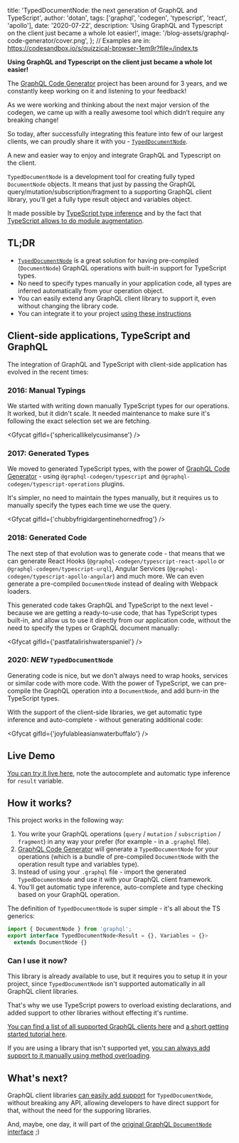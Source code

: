 
  title: 'TypedDocumentNode: the next generation of GraphQL and TypeScript',
  author: 'dotan',
  tags: ['graphql', 'codegen', 'typescript', 'react', 'apollo'],
  date: '2020-07-22',
  description:
    'Using GraphQL and Typescript on the client just became a whole lot easier!',
  image: '/blog-assets/graphql-code-generator/cover.png',
};
// Examples are in: https://codesandbox.io/s/quizzical-browser-1em9r?file=/index.ts


**Using GraphQL and Typescript on the client just became a whole lot easier!**

The [GraphQL Code Generator](https://graphql-code-generator.com/) project has been around for 3 years, and we constantly keep working on it and listening to your feedback!

As we were working and thinking about the next major version of the codegen, we came up with a really awesome tool which didn’t require any breaking change!

So today, after successfully integrating this feature into few of our largest clients, we can proudly share it with you - [`TypedDocumentNode`](https://github.com/dotansimha/graphql-typed-document-node).

A new and easier way to enjoy and integrate GraphQL and Typescript on the client.

`TypedDocumentNode` is a development tool for creating fully typed `DocumentNode` objects. It means that just by passing the GraphQL query/mutation/subscription/fragment to a supporting GraphQL client library, you'll get a fully type result object and variables object.

It made possible by [TypeScript type inference](https://www.typescriptlang.org/docs/handbook/type-inference.html) and by the fact that [TypeScript allows to do module augmentation](https://www.typescriptlang.org/docs/handbook/declaration-merging.html).

## TL;DR

- [`TypedDocumentNode`](https://github.com/dotansimha/graphql-typed-document-node) is a great solution for having pre-compiled (`DocumentNode`) GraphQL operations with built-in support for TypeScript types.
- No need to specify types manually in your application code, all types are inferred automatically from your operation object.
- You can easily extend any GraphQL client library to support it, even without changing the library code.
- You can integrate it to your project [using these instructions](https://github.com/dotansimha/graphql-typed-document-node#how-to-use)

## Client-side applications, TypeScript and GraphQL

The integration of GraphQL and TypeScript with client-side application has evolved in the recent times:

### 2016: Manual Typings

We started with writing down manually TypeScript types for our operations. It worked, but it didn't scale. It needed maintenance to make sure it's following the exact selection set we are fetching.

<Gfycat gifId={'sphericallikelycusimanse'} />

### 2017: Generated Types

We moved to generated TypeScript types, with the power of [GraphQL Code Generator](https://graphql-code-generator.com/) - using `@graphql-codegen/typescript` and `@graphql-codegen/typescript-operations` plugins.

It's simpler, no need to maintain the types manually, but it requires us to manually specify the types each time we use the query.

<Gfycat gifId={'chubbyfrigidargentinehornedfrog'} />

### 2018: Generated Code

The next step of that evolution was to generate code - that means that we can generate React Hooks (`@graphql-codegen/typescript-react-apollo` or `@graphql-codegen/typescript-urql`), Angular Services (`@graphql-codegen/typescript-apollo-angular`) and much more. We can even generate a pre-compiled `DocumentNode` instead of dealing with Webpack loaders.

This generated code takes GraphQL and TypeScript to the next level - because we are getting a ready-to-use code, that has TypeScript types built-in, and allow us to use it directly from our application code, without the need to specify the types or GraphQL document manually:

<Gfycat gifId={'pastfatalirishwaterspaniel'} />

### 2020: _NEW_ `TypedDocumentNode`

Generating code is nice, but we don't always need to wrap hooks, services or similar code with more code. With the power of TypeScript, we can pre-compile the GraphQL operation into a `DocumentNode`, and add burn-in the TypeScript types.

With the support of the client-side libraries, we get automatic type inference and auto-complete - without generating additional code:

<Gfycat gifId={'joyfulableasianwaterbuffalo'} />

## Live Demo

[You can try it live here](https://codesandbox.io/s/github/dotansimha/graphql-typed-document-node/tree/master/examples/apollo-client-3), note the autocomplete and automatic type inference for `result` variable.

## How it works?

This project works in the following way:

1. You write your GraphQL operations (`query` / `mutation` / `subscription` / `fragment`) in any way your prefer (for example - in a `.graphql` file).
2. [GraphQL Code Generator](https://graphql-code-generator.com/) will generate a `TypedDocumentNode` for your operations (which is a bundle of pre-compiled `DocumentNode` with the operation result type and variables type).
3. Instead of using your `.graphql` file - import the generated `TypedDocumentNode` and use it with your GraphQL client framework.
4. You'll get automatic type inference, auto-complete and type checking based on your GraphQL operation.

The definition of `TypedDocumentNode` is super simple - it's all about the TS generics:

```ts
import { DocumentNode } from 'graphql';
export interface TypedDocumentNode<Result = {}, Variables = {}>
  extends DocumentNode {}
```

### Can I use it now?

This library is already available to use, but it requires you to setup it in your project, since `TypedDocumentNode` isn't supported automatically in all GraphQL client libraries.

That's why we use TypeScript powers to overload existing declarations, and added support to other libraries without effecting it's runtime.

[You can find a list of all supported GraphQL clients here](https://github.com/dotansimha/graphql-typed-document-node#supported-libraries) and [a short getting started tutorial here](https://github.com/dotansimha/graphql-typed-document-node#how-to-use).

If you are using a library that isn't supported yet, [you can always add support to it manually using method overloading](https://github.com/dotansimha/graphql-typed-document-node#how-to-extend-other-libraries-with-this).

## What's next?

GraphQL client libraries [can easily add support](https://github.com/dotansimha/graphql-typed-document-node#how-can-i-support-this-in-my-library) for `TypedDocumentNode`, without breaking any API, allowing developers to have direct support for that, without the need for the supporing libraries.

And, maybe, one day, it will part of the [original GraphQL `DocumentNode` interface](https://github.com/graphql/graphql-js/blob/master/src/language/ast.d.ts#L212-L216) ;)
